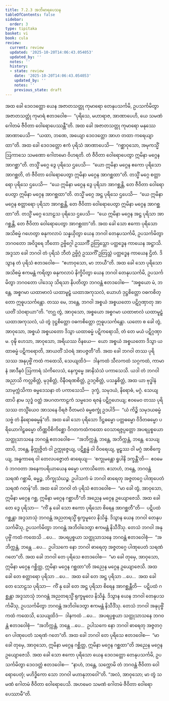 ```yaml
---
title: 7.2.3 အဘိမာရပေသန
tableOfContents: false
sidebar:
  order: 3
type: tipitaka
basket: vi
book: cula
review:
  current: review
  updated: '2025-10-20T14:06:43.054053'
  updated_by: ''
  notes: ''
  history:
  - state: review
    date: '2025-10-20T14:06:43.054053'
    updated_by: ''
    notes: ''
    previous_state: draft
---
```



<DynamicBreadcrumb />


<ReviewStatus review={frontmatter.review} showDetails={true} />

<HypothesisAnnotation frontmatter={frontmatter} />

<Division number="340" book="cula" e="ch" v="4" p="351">

<Paragraph number="1538" book="cula">
အထ ခေါ ဒေဝဒတ္တော ယေန အဇာတသတ္တု ကုမာရော တေနုပသင်္ကမိ, ဥပသင်္ကမိတွာ အဇာတသတ္တုံ ကုမာရံ ဧတဒဝေါစ—  “ပုရိသေ, မဟာရာဇ, အာဏာပေဟိ, ယေ သမဏံ ဂေါတမံ ဇီဝိတာ ဝေါရောပေဿန္တီ”တိ. အထ ခေါ အဇာတသတ္တု ကုမာရော မနုဿေ အာဏာပေသိ—  “ယထာ, ဘဏေ, အယျော ဒေဝဒတ္တော အာဟ တထာ ကရေယျာထာ”တိ. အထ ခေါ ဒေဝဒတ္တော ဧကံ ပုရိသံ အာဏာပေသိ—  “ဂစ္ဆာဝုသော, အမုကသ္မိံ ဩကာသေ သမဏော ဂေါတမော ဝိဟရတိ. တံ ဇီဝိတာ ဝေါရောပေတွာ ဣမိနာ မဂ္ဂေန အာဂစ္ဆာ”တိ. တသ္မိံ မဂ္ဂေ ဒွေ ပုရိသေ ဌပေသိ—  “ယော ဣမိနာ မဂ္ဂေန ဧကော ပုရိသော အာဂစ္ဆတိ, တံ ဇီဝိတာ ဝေါရောပေတွာ ဣမိနာ မဂ္ဂေန အာဂစ္ဆထာ”တိ. တသ္မိံ မဂ္ဂေ စတ္တာရော ပုရိသေ ဌပေသိ—  “ယေ ဣမိနာ မဂ္ဂေန ဒွေ ပုရိသာ အာဂစ္ဆန္တိ, တေ ဇီဝိတာ ဝေါရောပေတွာ ဣမိနာ မဂ္ဂေန အာဂစ္ဆထာ”တိ. တသ္မိံ မဂ္ဂေ အဋ္ဌ ပုရိသေ ဌပေသိ—  “ယေ ဣမိနာ မဂ္ဂေန စတ္တာရော ပုရိသာ အာဂစ္ဆန္တိ, တေ ဇီဝိတာ ဝေါရောပေတွာ ဣမိနာ မဂ္ဂေန အာဂစ္ဆထာ”တိ. တသ္မိံ မဂ္ဂေ သောဠသ ပုရိသေ ဌပေသိ—  “ယေ ဣမိနာ မဂ္ဂေန အဋ္ဌ ပုရိသာ အာဂစ္ဆန္တိ, တေ ဇီဝိတာ ဝေါရောပေတွာ အာဂစ္ဆထာ”တိ.
</Paragraph>

<Paragraph number="1539" book="cula">
အထ ခေါ သော ဧကော ပုရိသော အသိစမ္မံ ဂဟေတွာ ဓနုကလာပံ သန္နယှိတွာ ယေန ဘဂဝါ တေနုပသင်္ကမိ, ဥပသင်္ကမိတွာ ဘဂဝတော အဝိဒူရေ ဘီတော ဥဗ္ဗိဂ္ဂေါ ဥဿင်္ကီ ဥတြသ္တော ပတ္ထဒ္ဓေန ကာယေန အဋ္ဌာသိ. အဒ္ဒသာ ခေါ ဘဂဝါ တံ ပုရိသံ ဘီတံ ဥဗ္ဗိဂ္ဂံ ဥဿင်္ကိံ ဥတြသ္တံ ပတ္ထဒ္ဓေန ကာယေန ဌိတံ. ဒိသွာန တံ ပုရိသံ ဧတဒဝေါစ—  “ဧဟာဝုသော, မာ ဘာယီ”တိ. အထ ခေါ သော ပုရိသော အသိစမ္မံ ဧကမန္တံ ကရိတွာ ဓနုကလာပံ နိက္ခိပိတွာ ယေန ဘဂဝါ တေနုပသင်္ကမိ, ဥပသင်္ကမိတွာ ဘဂဝတော ပါဒေသု သိရသာ နိပတိတွာ ဘဂဝန္တံ ဧတဒဝေါစ—  “အစ္စယော မံ, ဘန္တေ, အစ္စဂမာ ယထာဗာလံ ယထာမူဠှံ ယထာအကုသလံ, ယောဟံ ဒုဋ္ဌစိတ္တော ဝဓကစိတ္တော ဣဓူပသင်္ကန္တော. တဿ မေ, ဘန္တေ, ဘဂဝါ အစ္စယံ အစ္စယတော ပဋိဂ္ဂဏှာတု အာယတိံ သံဝရာယာ”တိ. “တဂ္ဃ တွံ, အာဝုသော, အစ္စယော အစ္စဂမာ ယထာဗာလံ ယထာမူဠှံ ယထာအကုသလံ, ယံ တွံ ဒုဋ္ဌစိတ္တော ဝဓကစိတ္တော ဣဓူပသင်္ကန္တော. ယတော စ ခေါ တွံ, အာဝုသော, အစ္စယံ အစ္စယတော ဒိသွာ ယထာဓမ္မံ ပဋိကရောသိ, တံ တေ မယံ ပဋိဂ္ဂဏှာမ. ဝုဍ္ဎိ ဟေသာ, အာဝုသော, အရိယဿ ဝိနယေ—  ယော အစ္စယံ အစ္စယတော ဒိသွာ ယထာဓမ္မံ ပဋိကရောတိ, အာယတိံ သံဝရံ အာပဇ္ဇတီ”တိ.
</Paragraph>

<Paragraph number="1540" book="cula">
အထ ခေါ ဘဂဝါ တဿ ပုရိသဿ အနုပုဗ္ဗိံ ကထံ ကထေသိ, သေယျထိဒံ—  ဒါနကထံ သီလကထံ သဂ္ဂကထံ, ကာမာနံ အာဒီနဝံ ဩကာရံ သံကိလေသံ, နေက္ခမ္မေ အာနိသံသံ ပကာသေသိ. ယဒါ တံ ဘဂဝါ အညာသိ ကလ္လစိတ္တံ, မုဒုစိတ္တံ, ဝိနီဝရဏစိတ္တံ, ဥဒဂ္ဂစိတ္တံ, ပသန္နစိတ္တံ, အထ ယာ ဗုဒ္ဓါနံ သာမုက္ကံသိကာ ဓမ္မဒေသနာ တံ ပကာသေသိ—  ဒုက္ခံ, သမုဒယံ, နိရောဓံ, မဂ္ဂံ. သေယျထာပိ နာမ သုဒ္ဓံ ဝတ္ထံ အပဂတကာဠကံ သမ္မဒေဝ ရဇနံ ပဋိဂ္ဂဟေယျ; ဧဝမေဝ တဿ ပုရိသဿ တသ္မိံယေဝ အာသနေ ဝိရဇံ ဝီတမလံ ဓမ္မစက္ခုံ ဥဒပါဒိ—  “ယံ ကိဉ္စိ သမုဒယဓမ္မံ သဗ္ဗံ တံ နိရောဓဓမ္မန်”တိ. အထ ခေါ သော ပုရိသော ဒိဋ္ဌဓမ္မော ပတ္တဓမ္မော ဝိဒိတဓမ္မော ပရိယောဂါဠှဓမ္မော တိဏ္ဏဝိစိကိစ္ဆော ဝိဂတကထံကထော ဝေသာရဇ္ဇပ္ပတ္တော အပရပ္ပစ္စယော သတ္ထုသာသနေ ဘဂဝန္တံ ဧတဒဝေါစ—  “အဘိက္ကန္တံ, ဘန္တေ, အဘိက္ကန္တံ, ဘန္တေ. သေယျထာပိ, ဘန္တေ, နိက္ကုဇ္ဇိတံ ဝါ ဥက္ကုဇ္ဇေယျ, ပဋိစ္ဆန္နံ ဝါ ဝိဝရေယျ, မူဠှဿ ဝါ မဂ္ဂံ အာစိက္ခေယျ, အန္ဓကာရေ ဝါ တေလပဇ္ဇောတံ ဓာရေယျ—  ‘စက္ခုမန္တော ရူပါနိ ဒက္ခန္တီ’တိ—  ဧဝမေဝံ ဘဂဝတာ အနေကပရိယာယေန ဓမ္မော ပကာသိတော. ဧသာဟံ, ဘန္တေ, ဘဂဝန္တံ သရဏံ ဂစ္ဆာမိ, ဓမ္မဉ္စ, ဘိက္ခုသံဃဉ္စ. ဥပါသကံ မံ ဘဂဝါ ဓာရေတု အဇ္ဇတဂ္ဂေ ပါဏုပေတံ သရဏံ ဂတန်”တိ. အထ ခေါ ဘဂဝါ တံ ပုရိသံ ဧတဒဝေါစ—  “မာ ခေါ တွံ, အာဝုသော, ဣမိနာ မဂ္ဂေန ဂစ္ဆ, ဣမိနာ မဂ္ဂေန ဂစ္ဆာဟီ”တိ အညေန မဂ္ဂေန ဥယျောဇေသိ.
</Paragraph>

<Paragraph number="1541" book="cula">
အထ ခေါ တေ ဒွေ ပုရိသာ—  “ကိံ နု ခေါ သော ဧကော ပုရိသော စိရေန အာဂစ္ဆတီ”တိ—  ပဋိပထံ ဂစ္ဆန္တာ အဒ္ဒသာသုံ ဘဂဝန္တံ အညတရသ္မိံ ရုက္ခမူလေ နိသိန္နံ. ဒိသွာန ယေန ဘဂဝါ တေနုပသင်္ကမိံသု, ဥပသင်္ကမိတွာ ဘဂဝန္တံ အဘိဝါဒေတွာ ဧကမန္တံ နိသီဒိံသု. တေသံ ဘဂဝါ အနုပုဗ္ဗိံ ကထံ ကထေသိ …ပေ…  အပရပ္ပစ္စယာ သတ္ထုသာသနေ ဘဂဝန္တံ ဧတဒဝေါစုံ—  “အဘိက္ကန္တံ, ဘန္တေ …ပေ…  ဥပါသကေ နော ဘဂဝါ ဓာရေတု အဇ္ဇတဂ္ဂေ ပါဏုပေတံ သရဏံ ဂတေ”တိ. အထ ခေါ ဘဂဝါ တေ ပုရိသေ ဧတဒဝေါစ—  “မာ ခေါ တုမှေ, အာဝုသော, ဣမိနာ မဂ္ဂေန ဂစ္ဆိတ္ထ, ဣမိနာ မဂ္ဂေန ဂစ္ဆထာ”တိ အညေန မဂ္ဂေန ဥယျောဇေသိ.
</Paragraph>

<Paragraph number="1542" book="cula">
အထ ခေါ တေ စတ္တာရော ပုရိသာ …ပေ…  အထ ခေါ တေ အဋ္ဌ ပုရိသာ …ပေ…  အထ ခေါ တေ သောဠသ ပုရိသာ—  ကိံ နု ခေါ တေ အဋ္ဌ ပုရိသာ စိရေန အာဂစ္ဆန္တီတိ—  ပဋိပထံ ဂစ္ဆန္တာ အဒ္ဒသာသုံ ဘဂဝန္တံ အညတရသ္မိံ ရုက္ခမူလေ နိသိန္နံ. ဒိသွာန ယေန ဘဂဝါ တေနုပသင်္ကမိံသု, ဥပသင်္ကမိတွာ ဘဂဝန္တံ အဘိဝါဒေတွာ ဧကမန္တံ နိသီဒိံသု. တေသံ ဘဂဝါ အနုပုဗ္ဗိံ ကထံ ကထေသိ, သေယျထိဒံ—  ဒါနကထံ …ပေ…  အပရပ္ပစ္စယာ သတ္ထုသာသနေ ဘဂဝန္တံ ဧတဒဝေါစုံ—  “အဘိက္ကန္တံ, ဘန္တေ …ပေ…  ဥပါသကေ နော ဘဂဝါ ဓာရေတု အဇ္ဇတဂ္ဂေ ပါဏုပေတံ သရဏံ ဂတေ”တိ. အထ ခေါ ဘဂဝါ တေ ပုရိသေ ဧတဒဝေါစ—  “မာ ခေါ တုမှေ, အာဝုသော, ဣမိနာ မဂ္ဂေန ဂစ္ဆိတ္ထ, ဣမိနာ မဂ္ဂေန ဂစ္ဆထာ”တိ အညေန မဂ္ဂေန ဥယျောဇေသိ.
</Paragraph>

<Paragraph number="1543" book="cula">
အထ ခေါ သော ဧကော ပုရိသော ယေန ဒေဝဒတ္တော တေနုပသင်္ကမိ, ဥပသင်္ကမိတွာ ဒေဝဒတ္တံ ဧတဒဝေါစ—  “နာဟံ, ဘန္တေ, သက္ကောမိ တံ ဘဂဝန္တံ ဇီဝိတာ ဝေါရောပေတုံ; မဟိဒ္ဓိကော သော ဘဂဝါ မဟာနုဘာဝေါ”တိ. “အလံ, အာဝုသော; မာ တွံ သမဏံ ဂေါတမံ ဇီဝိတာ ဝေါရောပေသိ. အဟမေဝ သမဏံ ဂေါတမံ ဇီဝိတာ ဝေါရောပေဿာမီ”တိ.
</Paragraph>
</Division>